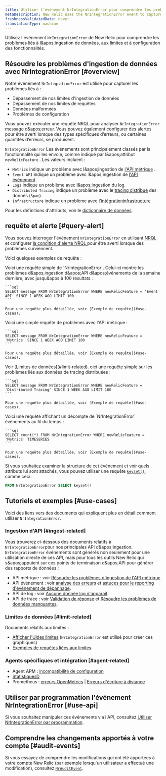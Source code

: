 ```yaml
---
title: Utiliser l'événement NrIntegrationError pour comprendre les problèmes d'ingestion de données
metaDescription: New Relic uses the NrIntegrationError event to capture problems with data ingest and limits.
freshnessValidatedDate: never
translationType: machine
---
```


Utilisez l'événement `NrIntegrationError` de New Relic pour comprendre les problèmes liés à l&amp;apos;ingestion de données, aux limites et à configuration des fonctionnalités.

## Résoudre les problèmes d'ingestion de données avec NrIntegrationError [#overview]

Notre événement `NrIntegrationError` est utilisé pour capturer les problèmes liés à :

* Dépassement de nos limites d'ingestion de données
* Dépassement de nos limites de requêtes
* Données malformées
* Problèmes de configuration

Vous pouvez exécuter une requête NRQL pour analyser `NrIntegrationError` message d&amp;apos;erreur. Vous pouvez également configurer des alertes pour être averti lorsque des types spécifiques d’erreurs, ou certaines quantités d’erreurs, se produisent.

`NrIntegrationError` Les événements sont principalement classés par la fonctionnalité qui les envoie, comme indiqué par l&amp;apos;attribut `newRelicFeature` . Les valeurs incluent :

* `Metrics` indique un problème avec l&amp;apos;ingestion de [l'API métrique](/docs/telemetry-data-platform/ingest-apis/metric-api/introduction-metric-api) .
* `Event API` indique un problème avec l&amp;apos;ingestion de [l'API événement](/docs/telemetry-data-platform/ingest-apis/introduction-event-api) .
* `Logs` indique un problème avec l&amp;apos;ingestion du log.
* `Distributed Tracing` indique un problème avec le [tracing distribué](/docs/distributed-tracing/concepts/introduction-distributed-tracing) des donnés (`Span`).
* `Infrastructure` indique un problème avec [l'intégrationinfrastructure](/docs/infrastructure/infrastructure-integrations/get-started/introduction-infrastructure-integrations/)

Pour les définitions d'attributs, voir le [dictionnaire de données](/attribute-dictionary/?event=NrIntegrationError).

## requête et alerte [#query-alert]

Vous pouvez interroger l'événement `NrIntegrationError` en utilisant [NRQL](/docs/query-your-data/nrql-new-relic-query-language/get-started/introduction-nrql-new-relics-query-language) et configurer [la condition d'alerte NRQL ](/docs/alerts-applied-intelligence/new-relic-alerts/alert-conditions/create-nrql-alert-conditions)pour être averti lorsque des problèmes surviennent.

Voici quelques exemples de requête :

<CollapserGroup>
  <Collapser id="simple-query" title="Problèmes d'API de requête d'événement">
    Voici une requête simple de `NrIntegrationError`. Celui-ci montre les problèmes d&amp;apos;ingestion d&amp;apos;API d&amp;apos;événements de la semaine dernière, avec jusqu&amp;apos;à 100 résultats :

    ```sql
    SELECT message FROM NrIntegrationError WHERE newRelicFeature = 'Event API' SINCE 1 WEEK AGO LIMIT 100
    ```

    Pour une requête plus détaillée, voir [Exemple de requête](#use-cases).
  </Collapser>

  <Collapser id="simple-query" title="requête de problématiques API métrique">
    Voici une simple requête de problèmes avec l'API métrique :

    ```sql
    SELECT message FROM NrIntegrationError WHERE newRelicFeature = 'Metrics' SINCE 1 WEEK AGO LIMIT 100
    ```

    Pour une requête plus détaillée, voir [Exemple de requête](#use-cases).
  </Collapser>

  <Collapser id="limit-query" title="Requête liée aux limites">
    Voir [Limites de données](#limit-related).
  </Collapser>

  <Collapser id="trace-data" title="Requête sur les problèmes de tracing distribué">
    oici une requête simple sur les problèmes liés aux données de tracing distribuées :

    ```sql
    SELECT message FROM NrIntegrationError WHERE newRelicFeature = 'Distributed Tracing' SINCE 1 WEEK AGO LIMIT 100
    ```

    Pour une requête plus détaillée, voir [Exemple de requête](#use-cases).
  </Collapser>

  <Collapser id="time-based-query" title="requête de problèmes au fil du temps">
    Voici une requête affichant un décompte de `NrIntegrationError` événements au fil du temps :

    ```sql
    SELECT count(*) FROM NrIntegrationError WHERE newRelicFeature = 'Metrics' TIMESERIES
    ```

    Pour une requête plus détaillée, voir [Exemple de requête](#use-cases).
  </Collapser>
</CollapserGroup>

Si vous souhaitez examiner la structure de cet événement et voir quels attributs lui sont attachés, vous pouvez utiliser une requête [`keyset()`](/docs/query-your-data/nrql-new-relic-query-language/get-started/nrql-syntax-clauses-functions/#keyset), comme ceci :

```sql
FROM NrIntegrationError SELECT keyset()
```

## Tutoriels et exemples [#use-cases]

Voici des liens vers des documents qui expliquent plus en détail comment utiliser `NrIntegrationError`.

### Ingestion d'API [#ingest-related]

Vous trouverez ci-dessous des documents relatifs à `NrIntegrationError`pour nos principales API d&amp;apos;ingestion. `NrIntegrationError` événements sont générés non seulement pour une utilisation directe de ces API, mais pour tous les outils New Relic qui s&amp;apos;appuient sur ces points de terminaison d&amp;apos;API pour générer des rapports de données :

* API métrique : voir [Résoudre les problèmes d'ingestion de l'API métrique](/docs/telemetry-data-platform/ingest-apis/metric-api/troubleshoot-nrintegrationerror-events)
* API événement : voir [analyse des erreurs](/docs/telemetry-data-platform/ingest-apis/introduction-event-api/#errors-parsing) et [astuces pour le reporting d'événement de dépannage](/docs/telemetry-data-platform/ingest-apis/introduction-event-api/#nrIntegration).
* API de log : voir [Aucune donnée log n'apparaît](/docs/logs/log-management/troubleshooting/no-log-data-appears-ui).
* API de trace : voir [Validation de réponse](/docs/distributed-tracing/trace-api/trace-api-general-requirements-limits/#response-validation) et [Résoudre les problèmes de données manquantes](/docs/apm/distributed-tracing/trace-api/troubleshooting-missing-trace-api-data).

### Limites de données [#limit-related]

Documents relatifs aux limites :

* [Afficher l'UIdes limites](/docs/telemetry-data-platform/manage-data/view-system-limits) (`NrIntegrationError` est utilisé pour créer ces graphiques)
* [Exemples de requêtes liées aux limites](/docs/telemetry-data-platform/manage-data/query-limits)

### Agents spécifiques et intégration [#agent-related]

* Agent APM : [incompatibilité de configuration](/docs/agents/manage-apm-agents/troubleshooting/agent-nrintegrationerrors-appear-insights)
* [StatistiquesD](/docs/integrations/host-integrations/host-integrations-list/statsd-monitoring-integration-version-2)
* Prometheus : [erreurs OpenMetrics](/docs/integrations/prometheus-integrations/troubleshooting/rate-limit-errors-prometheus-integration) | [Erreurs d'écriture à distance](/docs/integrations/prometheus-integrations/install-configure-remote-write/remote-write-errors-error-messages)

## Utiliser par programmation l'événement NrIntegrationError [#use-api]

Si vous souhaitez manipuler ces événements via l'API, consultez [Utiliser NrIntegrationError par programmation](/docs/telemetry-data-platform/ingest-apis/metric-api/troubleshoot-nrintegrationerror-events/#programmatically-retrieve-nrintegrationerror-events).

## Comprendre les changements apportés à votre compte [#audit-events]

Si vous essayez de comprendre les modifications qui ont été apportées à votre compte New Relic (par exemple lorsqu'un utilisateur a effectué une modification), consultez [`NrAuditEvent`](/docs/telemetry-data-platform/understand-data/event-data/nrauditevent-event-data-query-examples).